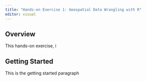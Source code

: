 ```yaml
---
title: "Hands-on Exercise 1: Geospatial Data Wrangling with R"
editor: visual
---
```


## Overview

This hands-on exercise, i

## Getting Started

This is the getting started paragraph
